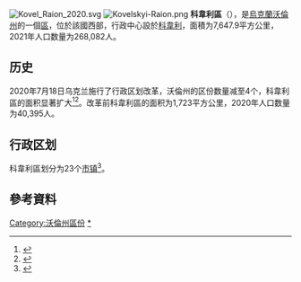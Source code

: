 [[File:Kovel_Raion_2020.svg|thumb]]
[[Image:Kovelskyi-Raion.png|thumb]]
'''科韋利區'''（{{lang-uk|Ковельський район}}），是[[烏克蘭|烏克蘭]][[沃倫州|沃倫州]]的一個[[区_(乌克兰)|區]]，位於該國西部，行政中心設於[[科韋利|科韋利]]，面積为7,647.9平方公里，2021年人口数量为268,082人。

== 历史 ==
2020年7月18日乌克兰施行了行政区划改革，沃倫州的区份数量减至4个，科韋利區的面积显著扩大<ref>{{Cite news |date=2020-07-18 |script-title=uk:Про утворення та ліквідацію районів. Постанова Верховної Ради України № 807-ІХ. |language=uk |url=http://www.golos.com.ua/article/333466 |access-date=2020-10-03 |work=Голос України}}</ref><ref name="2020_reform_maps">{{Cite web |date=2020-07-17 |script-title=uk:Нові райони: карти + склад |url=https://www.minregion.gov.ua/press/news/novi-rajony-karty-sklad/ |access-date=2022-04-15 |language=uk |website=Міністерство розвитку громад та територій України}}</ref>。改革前科韋利區的面积为1,723平方公里，2020年人口数量为40,395人。

== 行政区划 ==
科韋利區划分为23个[[烏克蘭市鎮|市镇]]<ref>{{Cite web|title=Волинська область - Громади|url=https://decentralization.gov.ua/newrayons/1304/communities|website=decentralization.gov.ua|accessdate=2021-01-20|last=Автор|language=uk|archive-date=2021-01-28|archive-url=https://web.archive.org/web/20210128101618/https://decentralization.gov.ua/newrayons/1304/communities}}</ref>。

==參考資料==
{{Reflist}}

{{Coord|51|9|N|24|48|E|display=title}}
{{沃伦州行政区划}}
{{Volyn-geo-stub}}

[[Category:沃倫州區份|Category:沃倫州區份]]
[[Category:科韋利區|*]]